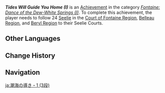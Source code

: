 {{Achievement Infobox
|title        = Tides Will Guide You Home (I)
|id           = 80259
|order id     = 239
|category     = Fontaine: Dance of the Dew-White Springs (I)
|description  = Follow 24 [[Seelie]] in the [[Court of Fontaine Region]], [[Belleau Region]], and [[Beryl Region]] to their Seelie Courts.
|requirements = 
|primogems    = 20
|tracking     = Tracks the amount of Seelie found.
|topic        = Seelie
|hidden       = 
|set          = Tides Will Guide You Home (I)
|tier         = 3
|tiers_total  = 3
}}
'''''Tides Will Guide You Home (I)''''' is an [[Achievement]] in the category ''[[Fontaine: Dance of the Dew-White Springs (I)]]''. To complete this achievement, the player needs to follow 24 [[Seelie]] in the [[Court of Fontaine Region]], [[Belleau Region]], and [[Beryl Region]] to their Seelie Courts.
<!--
==Gameplay Notes==
* 

==Trivia==
* 

==Gallery==
{{Preview
|size=300px
|file=
|caption=
}}

==Video Guides==
{{EVT
|video1   = 
|caption1 = 
}}
-->
==Other Languages==
{{Other Languages|Transclude = Tides Will Guide You Home (I)}}

==Change History==
{{Change History|4.0}}
<!--
==References==
{{Reflist}}
-->
==Navigation==
{{Achievement Navbox}}

[[ja:潮海の導き・1 (3段)]]